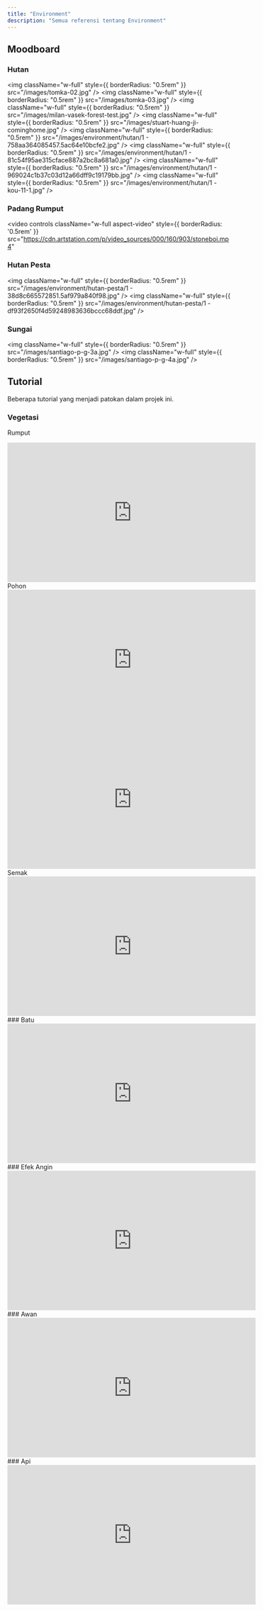 ```yaml
---
title: "Environment"
description: "Semua referensi tentang Environment"
---
```

## Moodboard
### Hutan
<img className="w-full" style={{ borderRadius: "0.5rem" }} src="/images/tomka-02.jpg" />
<img className="w-full" style={{ borderRadius: "0.5rem" }} src="/images/tomka-03.jpg" />
<img className="w-full" style={{ borderRadius: "0.5rem" }} src="/images/milan-vasek-forest-test.jpg" />
<img className="w-full" style={{ borderRadius: "0.5rem" }} src="/images/stuart-huang-ji-cominghome.jpg" />
<img className="w-full" style={{ borderRadius: "0.5rem" }} src="/images/environment/hutan/1 - 758aa364085457.5ac64e10bcfe2.jpg" />
<img className="w-full" style={{ borderRadius: "0.5rem" }} src="/images/environment/hutan/1 - 81c54f95ae315cface887a2bc8a681a0.jpg" />
<img className="w-full" style={{ borderRadius: "0.5rem" }} src="/images/environment/hutan/1 - 969024c1b37c03d12a66dff9c19179bb.jpg" />
<img className="w-full" style={{ borderRadius: "0.5rem" }} src="/images/environment/hutan/1 - kou-11-1.jpg" />
### Padang Rumput
<video
  controls
  className="w-full aspect-video"
    style={{  borderRadius: '0.5rem' }}
  src="https://cdn.artstation.com/p/video_sources/000/160/903/stoneboi.mp4"
></video>
### Hutan Pesta
<img className="w-full" style={{ borderRadius: "0.5rem" }} src="/images/environment/hutan-pesta/1 - 38d8c665572851.5af979a840f98.jpg" />
<img className="w-full" style={{ borderRadius: "0.5rem" }} src="/images/environment/hutan-pesta/1 - df93f2650f4d59248983636bccc68ddf.jpg" />
### Sungai
<img className="w-full" style={{ borderRadius: "0.5rem" }} src="/images/santiago-p-g-3a.jpg" />
<img className="w-full" style={{ borderRadius: "0.5rem" }} src="/images/santiago-p-g-4a.jpg" />




## Tutorial
Beberapa tutorial yang menjadi patokan dalam projek ini.
### Vegetasi
Rumput
<iframe
  width="560"
  height="315"
  src="https://www.youtube.com/embed/6hyztL8btlY"
  title="YouTube video player"
  frameBorder="0"
  allow="accelerometer; autoplay; clipboard-write; encrypted-media; gyroscope; picture-in-picture"
  allowFullScreen
  style={{ width: '100%', borderRadius: '0.5rem' }}
></iframe>
Pohon
<iframe
  width="560"
  height="315"
  src="https://www.youtube.com/embed/52sTppv7Y-E"
  title="YouTube video player"
  frameBorder="0"
  allow="accelerometer; autoplay; clipboard-write; encrypted-media; gyroscope; picture-in-picture"
  allowFullScreen
  style={{ width: '100%', borderRadius: '0.5rem' }}
></iframe>
<iframe
  width="560"
  height="315"
  src="https://www.youtube.com/embed/-PAojcOzyz4"
  title="YouTube video player"
  frameBorder="0"
  allow="accelerometer; autoplay; clipboard-write; encrypted-media; gyroscope; picture-in-picture"
  allowFullScreen
  style={{ width: '100%', borderRadius: '0.5rem' }}
></iframe>
Semak
<iframe
  width="560"
  height="315"
  src="https://www.youtube.com/embed/o3Nc_9PK75E"
  title="YouTube video player"
  frameBorder="0"
  allow="accelerometer; autoplay; clipboard-write; encrypted-media; gyroscope; picture-in-picture"
  allowFullScreen
  style={{ width: '100%', borderRadius: '0.5rem' }}
></iframe>
### Batu
<iframe
  width="560"
  height="315"
  src="https://www.youtube.com/embed/FHeBI5tAGP0"
  title="YouTube video player"
  frameBorder="0"
  allow="accelerometer; autoplay; clipboard-write; encrypted-media; gyroscope; picture-in-picture"
  allowFullScreen
  style={{ width: '100%', borderRadius: '0.5rem' }}
></iframe>
### Efek Angin
<iframe
  width="560"
  height="315"
  src="https://www.youtube.com/embed/EPz6rYMsshI"
  title="YouTube video player"
  frameBorder="0"
  allow="accelerometer; autoplay; clipboard-write; encrypted-media; gyroscope; picture-in-picture"
  allowFullScreen
  style={{ width: '100%', borderRadius: '0.5rem' }}
></iframe>
### Awan
<iframe
  width="560"
  height="315"
  src="https://www.youtube.com/embed/m4aOZm6auxQ"
  title="YouTube video player"
  frameBorder="0"
  allow="accelerometer; autoplay; clipboard-write; encrypted-media; gyroscope; picture-in-picture"
  allowFullScreen
  style={{ width: '100%', borderRadius: '0.5rem' }}
></iframe>
### Api
<iframe
  width="560"
  height="315"
  src="https://www.youtube.com/embed/fMGMZfs8IZA"
  title="YouTube video player"
  frameBorder="0"
  allow="accelerometer; autoplay; clipboard-write; encrypted-media; gyroscope; picture-in-picture"
  allowFullScreen
  style={{ width: '100%', borderRadius: '0.5rem' }}
></iframe>


